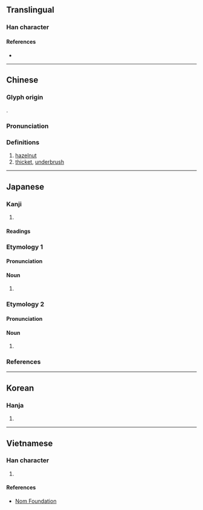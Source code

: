 {{character info/new}}
==Translingual==

===Han character===
{{Han char|rn=75|rad=木|as=10|sn=14|four=45994|canj=DQKD|ids=⿰木秦}}

====References====
* {{Han ref|kx=0543.180|dkj=15240|dj=0931.070|hdz=21259.050|uh=699B|ud=27035|bh=BA64|bd=47716}}

----

==Chinese==
{{zh-forms}}

===Glyph origin===
{{Han etym}}
{{Han compound|木|t1=tree|秦|ls=psc|c1=s|c2=p}}.

===Pronunciation===
{{zh-pron
|m=zhēn
|c=zeon1
|mn=qz,tw,xm,zz:chin
|mc=y
|oc=y
|ma=
|cat=n
}}

===Definitions===
{{zh-hanzi}}

# [[hazelnut]]
# [[thicket]], [[underbrush]]

----

==Japanese==

===Kanji===
{{ja-kanji|grade=|rs=木10}}

# {{defn|lang=ja|sort=木10}}

====Readings====
{{ja-readings
|on=しん
|kun=はしばみ-, はり-
|nanori=はる
}}

===Etymology 1===
{{wp|lang=ja}}
{{ja-kanjitab|はしばみ|yomi=k}}

====Pronunciation====
{{ja-pron|はしばみ|y=k|acc=0|acc_ref=DJR}}

====Noun====
{{ja-noun|はしばみ|ハシバミ}}

# {{rfdef|ja}}

===Etymology 2===
{{ja-kanjitab|はり|yomi=k}}

====Pronunciation====
{{ja-pron|はり|y=k}}

====Noun====
{{ja-noun|はり}}

# {{rfdef|ja}}

===References===
<references/>

----

==Korean==

===Hanja===
{{ko-hanja|hangeul=진|eumhun=|rv=jin|mr=chin|y=cin}}

# {{defn|lang=ko|sort=木10}}

----

==Vietnamese==

===Han character===
{{vi-readings|rs=木10|hanviet=trăn}}

# {{defn|lang=vi|sort=木10}}

====References====
* [http://nomfoundation.org/common/nom_details.php?codepoint=699b Nom Foundation]